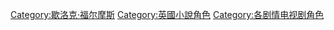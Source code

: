 [[Category:歇洛克·福尔摩斯|Category:歇洛克·福尔摩斯]]
[[Category:英國小說角色|Category:英國小說角色]]
[[Category:各剧情电视剧角色|Category:各剧情电视剧角色]]